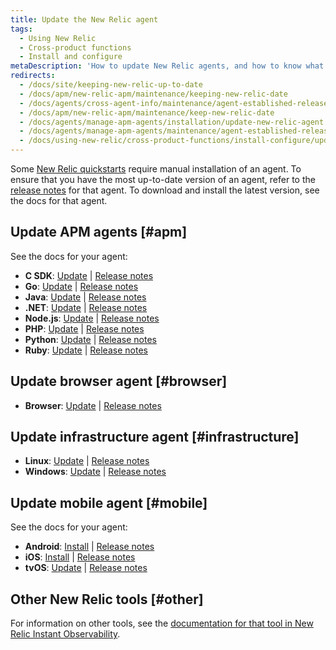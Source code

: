 ```yaml
---
title: Update the New Relic agent
tags:
  - Using New Relic
  - Cross-product functions
  - Install and configure
metaDescription: 'How to update New Relic agents, and how to know what version of agent you have.'
redirects:
  - /docs/site/keeping-new-relic-up-to-date
  - /docs/apm/new-relic-apm/maintenance/keeping-new-relic-date
  - /docs/agents/cross-agent-info/maintenance/agent-established-releases
  - /docs/apm/new-relic-apm/maintenance/keep-new-relic-date
  - /docs/agents/manage-apm-agents/installation/update-new-relic-agent
  - /docs/agents/manage-apm-agents/maintenance/agent-established-releases
  - /docs/using-new-relic/cross-product-functions/install-configure/update-new-relic-agent
---
```


Some [New Relic quickstarts](https://newrelic.com/instant-observability/ "Link opens in a new window.") require manual installation of an agent. To ensure that you have the most up-to-date version of an agent, refer to the [release notes](/docs/release-notes) for that agent. To download and install the latest version, see the docs for that agent.

## Update APM agents [#apm]

See the docs for your agent:

* **C SDK**: [Update](/docs/agents/c-sdk/install-configure/update-your-c-sdk-library) \| [Release notes](/docs/release-notes/agent-release-notes/c-sdk-release-notes)
* **Go**: [Update](/docs/agents/go-agent/installation/update-go-agent) \| [Release notes](/docs/release-notes/agent-release-notes/go-release-notes)
* **Java**: [Update](/docs/agents/java-agent/installation/upgrading-java-agent) \| [Release notes](/docs/release-notes/agent-release-notes/java-release-notes)
* **.NET**: [Update](/docs/agents/net-agent/installation-configuration/upgrading-net-agent) \| [Release notes](/docs/release-notes/agent-release-notes/net-release-notes)
* **Node.js**: [Update](/docs/agents/nodejs-agent/installation-configuration/upgrade-nodejs-agent) \| [Release notes](/docs/release-notes/agent-release-notes/nodejs-release-notes)
* **PHP**: [Update](/docs/agents/php-agent/installation/upgrading-php-agent) \| [Release notes](/docs/release-notes/agent-release-notes/php-release-notes)
* **Python**: [Update](/docs/agents/python-agent/installation-configuration/upgrade-python-agent) \| [Release notes](/docs/release-notes/agent-release-notes/python-release-notes)
* **Ruby**: [Update](/docs/agents/ruby-agent/installation/upgrade-ruby-agent-versions) \| [Release notes](/docs/release-notes/agent-release-notes/ruby-release-notes)

## Update browser agent [#browser]

* **Browser**: [Update](/docs/browser/new-relic-browser/installation/upgrade-browser-agent) \| [Release notes](/docs/release-notes/new-relic-browser-release-notes/browser-agent-release-notes)

## Update infrastructure agent [#infrastructure]

* **Linux**: [Update](/docs/infrastructure/new-relic-infrastructure/installation/update-infrastructure-agent#update) \| [Release notes](/docs/release-notes/infrastructure-release-notes/infrastructure-agent-release-notes)
* **Windows**: [Update](/docs/infrastructure/new-relic-infrastructure/installation/update-infrastructure-agent#windows-update) \| [Release notes](/docs/release-notes/infrastructure-release-notes/infrastructure-agent-release-notes)

## Update mobile agent [#mobile]

See the docs for your agent:

* **Android**: [Install](/docs/mobile-apps/android-installation-and-configuration) \| [Release notes](/docs/release-notes/mobile-release-notes/android-release-notes)
* **iOS**: [Install](/docs/mobile-apps/ios-installation-and-configuration) \| [Release notes](/docs/release-notes/mobile-release-notes/ios-release-notes)
* **tvOS**: [Update](/docs/mobile-monitoring/new-relic-mobile-ios/tvos/upgrading-new-relic-mobiles-tvos-sdk) \| [Release notes](/docs/release-notes/mobile-release-notes/tvos-release-notes)

## Other New Relic tools [#other]

For information on other tools, see the [documentation for that tool in New Relic Instant Observability](https://newrelic.com/instant-observability/).
